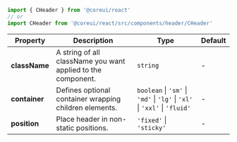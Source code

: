 
```jsx
import { CHeader } from '@coreui/react'
// or
import CHeader from '@coreui/react/src/components/header/CHeader'
```

| Property | Description | Type | Default |
| --- | --- | --- | --- |
| **className** | A string of all className you want applied to the component. | `string` | - |
| **container** | Defines optional container wrapping children elements. | `boolean` \| `'sm'` \| `'md'` \| `'lg'` \| `'xl'` \| `'xxl'` \| `'fluid'` | - |
| **position** | Place header in non-static positions. | `'fixed'` \| `'sticky'` | - |

